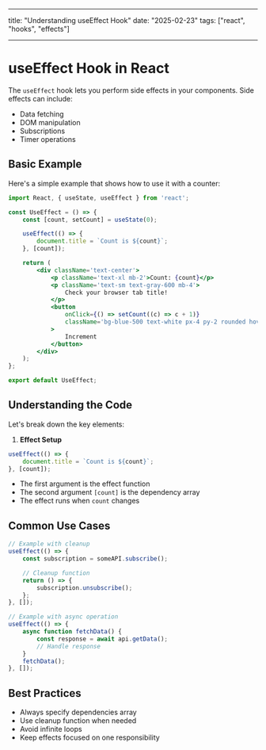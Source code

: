 
---

title: "Understanding useEffect Hook"
date: "2025-02-23"
tags: ["react", "hooks", "effects"]

---

# useEffect Hook in React

The `useEffect` hook lets you perform side effects in your components. Side effects can include:

-   Data fetching
-   DOM manipulation
-   Subscriptions
-   Timer operations

## Basic Example

Here's a simple example that shows how to use it with a counter:

```jsx
import React, { useState, useEffect } from 'react';

const UseEffect = () => {
    const [count, setCount] = useState(0);

    useEffect(() => {
        document.title = `Count is ${count}`;
    }, [count]);

    return (
        <div className='text-center'>
            <p className='text-xl mb-2'>Count: {count}</p>
            <p className='text-sm text-gray-600 mb-4'>
                Check your browser tab title!
            </p>
            <button
                onClick={() => setCount((c) => c + 1)}
                className='bg-blue-500 text-white px-4 py-2 rounded hover:bg-blue-600'
            >
                Increment
            </button>
        </div>
    );
};

export default UseEffect;
```

## Understanding the Code

Let's break down the key elements:

1. **Effect Setup**

```jsx
useEffect(() => {
    document.title = `Count is ${count}`;
}, [count]);
```

-   The first argument is the effect function
-   The second argument `[count]` is the dependency array
-   The effect runs when `count` changes

## Common Use Cases

```jsx
// Example with cleanup
useEffect(() => {
    const subscription = someAPI.subscribe();

    // Cleanup function
    return () => {
        subscription.unsubscribe();
    };
}, []);

// Example with async operation
useEffect(() => {
    async function fetchData() {
        const response = await api.getData();
        // Handle response
    }
    fetchData();
}, []);
```

## Best Practices

-   Always specify dependencies array
-   Use cleanup function when needed
-   Avoid infinite loops
-   Keep effects focused on one responsibility

<CodeDemo>
    <UseEffect />
</CodeDemo>
